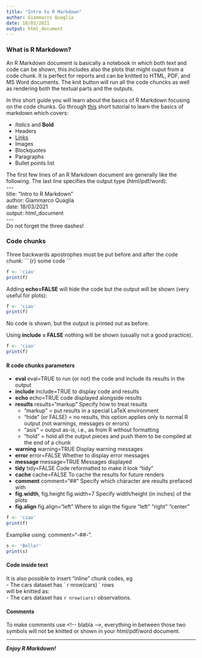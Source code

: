 ```yaml
---
title: "Intro to R Markdown"
author: Giammarco Quaglia
date: 18/03/2021
output: html_document
---
```



<!-- YAML (a recursive acronym for "YAML Ain't Markup Language") header --> 

### What is R Markdown?

An R Markdown document is basically a notebook in which both text and code can be shown, this includes also the plots that might ouput from a code chunk.
It is perfect for reports and can be knitted to HTML, PDF, and MS Word documents. The knit button will run all the code chuncks as well as rendering both the textual parts and the outputs.


In this short guide you will learn about the basics of R Markdown focusing on the code chunks. Go through [this](https://www.markdowntutorial.com) short tutorial to learn the basics of markdown which covers:    

* _Italics_ and **Bold**
* Headers
* [Links](https://www.google.com/)
* Images
* Blockquotes
* Paragraphs
* Bullet points list
 
The first few lines of an R Markdown document are generally like the following. The last line specifies the output type (html/pdf/word).    
\-\-\-     
title: "Intro to R Markdown"   
author: Giammarco Quaglia    
date: 18/03/2021   
output: html_document   
\-\-\-     
Do not forget the three dashes!


### Code chunks

Three backwards apostrophes must be put before and after the code chunk: 
\`\`\`{r} 
some code 
\`\`\`

```r
f <- 'ciao'
print(f) 
```

Adding **echo=FALSE** will hide the code but the output will be shown (very useful for plots):

```r
f <- 'ciao'
print(f)
```
No code is shown, but the output is printed out as before.

Using **include = FALSE** nothing will be shown (usually not a good practice).
```r
f <- 'ciao'
print(f)
```



#### R code chunks parameters
* __eval__	eval=TRUE	to run (or not) the code and include its results in the output
* __include__	include=TRUE	to display code and results 
* __echo__	echo=TRUE code displayed alongside results
* __results__	results="markup"	Specify how to treat results
  * "markup" = put results in a special LaTeX environment
  * "hide" (or FALSE) = no results, this option applies only to normal R output (not warnings, messages or errors)
  * "asis" = output as-is, i.e., as from R without formatting
  * "hold" = hold all the output pieces and push them to be compiled at the end of a chunk
* __warning__	warning=TRUE	Display warning messages
* __error__	error=FALSE	Whether to display error messages
* __message__	message=TRUE	Messages displayed
* __tidy__	tidy=FALSE	Code reformatted to make it look “tidy”
* __cache__	cache=FALSE	To cache the results for future renders
* __comment__	comment="##"	Specify which character are results prefaced with
* __fig.width__, fig.height	fig.width=7	Specify width/height (in inches) of the plots
* __fig.align__	fig.align="left"	Where to align the figure "left" "right" "center"


```r
f <- 'ciao'
print(f)
```
Examplke using: comment="-##-".
```r
s <- 'Bella!'
print(s)
```

      
#### Code inside text  
It is also possible to insert "inline" chunk codes, eg     
- The cars dataset has \` r nrow(cars) \` rows     
will be knitted as:    
- The cars dataset has `r nrow(cars)` observations. 

#### Comments
To make comments use \<!\-\- blabla \-\->, everything in between those two symbols will not be knitted or shown in your html/pdf/word document.  

<!-- comment --> 
___   
_**Enjoy R Markdown!**_
     